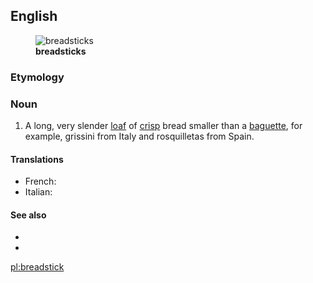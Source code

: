 ==English==
[[File:Grissini.jpg|thumb|'''breadsticks''']]

===Etymology===
{{compound|bread|stick|lang=en}}

===Noun===
{{en-noun}}

# A long, very slender [[loaf]] of [[crisp]] bread smaller than a [[baguette]], for example, grissini from Italy and rosquilletas from Spain.

====Translations====
{{trans-top|slander loaf of crisp bread}}
* French: {{t+|fr|gressin|m}}
* Italian: {{t+|it|grissino|m}}
{{trans-mid}}
{{trans-bottom}}

====See also====
* {{pedia}}
* {{commonslite|Category:Grissini}}

[[pl:breadstick]]